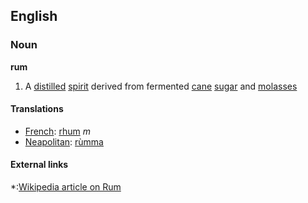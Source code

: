 ==English==

===Noun===
'''rum'''
# A [[distilled]] [[spirit]] derived from fermented [[cane]] [[sugar]] and [[molasses]]

====Translations====
*[[French]]: [[rhum]] ''m''
*[[Neapolitan]]: [[rùmma]]

====External links====
*:[[w:rum|Wikipedia article on Rum]]